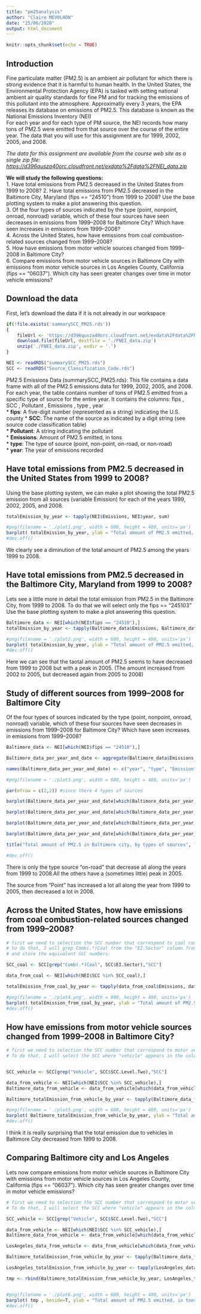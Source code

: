 ```yaml
---
title: "pm25analysis"
author: "Claire MEVOLHON"
date: "25/06/2020"
output: html_document
---
```


```r
knitr::opts_chunk$set(echo = TRUE)
```

## Introduction

Fine particulate matter (PM2.5) is an ambient air pollutant for which there is strong evidence that it is harmful to human health. In the United States, the Environmental Protection Agency (EPA) is tasked with setting national ambient air quality standards for fine PM and for tracking the emissions of this pollutant into the atmosphere. Approximatly every 3 years, the EPA releases its database on emissions of PM2.5. This database is known as the National Emissions Inventory (NEI)  
For each year and for each type of PM source, the NEI records how many tons of PM2.5 were emitted from that source over the course of the entire year. The data that you will use for this assignment are for 1999, 2002, 2005, and 2008.

*The data for this assignment are available from the course web site as a single zip file: <https://d396qusza40orc.cloudfront.net/exdata%2Fdata%2FNEI_data.zip>*
  
**We will study the following questions: **  
1. Have total emissions from PM2.5 decreased in the United States from 1999 to 2008? 
2. Have total emissions from PM2.5 decreased in the Baltimore City, Maryland (fips == "24510") from 1999 to 2008? Use the base plotting system to make a plot answering this question.  
3. Of the four types of sources indicated by the type (point, nonpoint, onroad, nonroad) variable, which of these four sources have seen decreases in emissions from 1999–2008 for Baltimore City? Which have seen increases in emissions from 1999–2008?  
4. Across the United States, how have emissions from coal combustion-related sources changed from 1999–2008?  
5. How have emissions from motor vehicle sources changed from 1999–2008 in Baltimore City?  
6. Compare emissions from motor vehicle sources in Baltimore City with emissions from motor vehicle sources in Los Angeles County, California (fips == "06037"). Which city has seen greater changes over time in motor vehicle emissions?  


## Download the data
First, let's download the data if it is not already in our workspace
```r

if(!file.exists('summarySCC_PM25.rds'))
{
    fileUrl <- 'https://d396qusza40orc.cloudfront.net/exdata%2Fdata%2FNEI_data.zip'
    download.file(fileUrl, destfile = './FNEI_data.zip')
    unzip('./FNEI_data.zip', exdir = '.')
}

NEI <- readRDS("summarySCC_PM25.rds")
SCC <- readRDS("Source_Classification_Code.rds")


```

PM2.5 Emissions Data (summarySCC_PM25.rds): This file contains a data frame with all of the PM2.5 emissions data for 1999, 2002, 2005, and 2008. For each year, the table contains number of tons of PM2.5 emitted from a specific type of source for the entire year. It contains the columns: fips , SCC , Pollutant , Emissions ,  type , year  
* **fips**: A five-digit number (represented as a string) indicating the U.S. county
* **SCC**: The name of the source as indicated by a digit string (see source code classification table)  
* **Pollutant**: A string indicating the pollutant  
* **Emissions**: Amount of PM2.5 emitted, in tons  
* **type**: The type of source (point, non-point, on-road, or non-road)  
* **year**: The year of emissions recorded  

## Have total emissions from PM2.5 decreased in the United States from 1999 to 2008?
Using the base plotting system, we can make a plot showing the total PM2.5 emission from all sources (variable Emission) for each of the years 1999, 2002, 2005, and 2008.  


```r

totalEmission_by_year <- tapply(NEI$Emissions, NEI$year, sum)

#png(filename = './plot1.png', width = 600, height = 480, units='px')
barplot( totalEmission_by_year, ylab = "Total amount of PM2.5 emitted, in tons", col = "blue", main = "Total amount of PM2.5 emitted among years from 1999 to 2008 in all USA")
#dev.off()


```

We clearly see a diminution of the total amount of PM2.5 among the years 1999 to 2008.  

## Have total emissions from PM2.5 decreased in the Baltimore City, Maryland from 1999 to 2008?

Lets see a little more in detail  the total emission from PM2.5 in the Baltimore City, from 1999 to 2008. To do that we will select only the fips == "245103"
Use the base plotting system to make a plot answering this question.


```r

Baltimore_data <- NEI[which(NEI$fips == "24510"),]
totalEmission_by_year <- tapply(Baltimore_data$Emissions, Baltimore_data$year, sum)

#png(filename = './plot2.png', width = 600, height = 480, units='px')
barplot( totalEmission_by_year, ylab = "Total amount of PM2.5 emitted, in tons", col = "green", main = "Total amount of PM2.5 emitted among years from 1999 to 2008 in Baltimore city")
#dev.off()


```
Here we can see that the taotal amount of PM2.5 seems to have decreased from 1999 to 2008 but with a peak in 2005. (The amount increased from 2002 to 2005, but decreased again from 2005 to 2008)  


## Study of different sources from 1999–2008 for Baltimore City 

Of the four types of sources indicated by the type (point, nonpoint, onroad, nonroad) variable, which of these four sources have seen decreases in emissions from 1999–2008 for Baltimore City? Which have seen increases in emissions from 1999–2008?  


```r

Baltimore_data <- NEI[which(NEI$fips == "24510"),]

Baltimore_data_per_year_and_date <- aggregate(Baltimore_data$Emissions,by=list(Baltimore_data$year, Baltimore_data$type), sum)

names(Baltimore_data_per_year_and_date) <- c("year", "type", "Emission")

#png(filename = './plot3.png', width = 600, height = 480, units='px')

par(mfrow = c(2,2)) #since there 4 types of sources

barplot(Baltimore_data_per_year_and_date[which(Baltimore_data_per_year_and_date$type == "POINT"), "Emission"], names.arg = Baltimore_data_per_year_and_date[which(Baltimore_data_per_year_and_date$type == "POINT"), "year"], ylab = "Total amount PM2.5, in tons", col = 2, main = "Total amount of PM2.5 from Point")

barplot(Baltimore_data_per_year_and_date[which(Baltimore_data_per_year_and_date$type == "NONPOINT"), "Emission"], names.arg = Baltimore_data_per_year_and_date[which(Baltimore_data_per_year_and_date$type == "NONPOINT"), "year"], ylab = "Total amount PM2.5, in tons", col = 3, main = "Total amount of PM2.5 from Nonpoint")

barplot(Baltimore_data_per_year_and_date[which(Baltimore_data_per_year_and_date$type == "ON-ROAD"), "Emission"], names.arg = Baltimore_data_per_year_and_date[which(Baltimore_data_per_year_and_date$type == "ON-ROAD"), "year"], ylab = "Total amount PM2.5, in tons", col = 4, main = "Total amount of PM2.5 from on-road")

barplot(Baltimore_data_per_year_and_date[which(Baltimore_data_per_year_and_date$type == "NON-ROAD"), "Emission"], names.arg = Baltimore_data_per_year_and_date[which(Baltimore_data_per_year_and_date$type == "NON-ROAD"), "year"], ylab = "Total amount PM2.5, in tons", col = 5, main = "Total amount of PM2.5 from non-road")

title("Total amount of PM2.5 in Baltimore city, by types of sources", line = -29, outer = TRUE) # line = -29 to display a correct esult with knitr

#dev.off()


```

There is only the type source "on-road" that decrease all along the years from 1999 to 2008.All the others have a (sometimes little) peak in 2005.

The source from "Point" has increased a lot all along the year from 1999 to 2005, then decreased a lot in 2008.


## Across the United States, how have emissions from coal combustion-related sources changed from 1999–2008?  

```r
# first we need to selection the SCC number that correspond to coal combustion
# to do that, I will grep Comb(.*)Coal from the "EI.Sector" column from the SCC dataframe.
# and store the equivalent SCC numbers.

SCC_coal <- SCC[grep("Comb(.*)Coal", SCC$EI.Sector),"SCC"]

data_from_coal <- NEI[which(NEI$SCC %in% SCC_coal),]

totalEmission_from_coal_by_year <- tapply(data_from_coal$Emissions, data_from_coal$year, sum)

#png(filename = './plot4.png', width = 600, height = 480, units='px')
barplot( totalEmission_from_coal_by_year, ylab = "Total amount of PM2.5 emitted, in tons", col = "blue", main = "Total amount of PM2.5 from coal emitted among years from 1999 to 2008 in all USA")
#dev.off()


```


## How have emissions from motor vehicle sources changed from 1999–2008 in Baltimore City?

```r
# first we need to selection the SCC number that correspond to motor vehicle sources.
# To do that, I will select the SCC where "vehicle" appears in the column "SCC.Level.Two". 


SCC_vehicle <- SCC[grep("Vehicle", SCC$SCC.Level.Two),"SCC"]

data_from_vehicle <- NEI[which(NEI$SCC %in% SCC_vehicle),]
Baltimore_data_from_vehicle <- data_from_vehicle[which(data_from_vehicle$fips == "24510"),]

Baltimore_totalEmission_from_vehicle_by_year <- tapply(Baltimore_data_from_vehicle$Emissions, Baltimore_data_from_vehicle$year, sum)

#png(filename = './plot5.png', width = 600, height = 480, units='px')
barplot( Baltimore_totalEmission_from_vehicle_by_year, ylab = "Total amount of PM2.5 emitted, in tons", col = "green", main = "Total amount of PM2.5 from vehicle emitted among years from 1999 to 2008 in Baltimore City")
#dev.off()

```

I think it is really surprising that the total emission due to vehicles in Baltimore City decreased from 1999 to 2008.


## Comparing Baltimore city and Los Angeles 

Lets now compare emissions from motor vehicle sources in Baltimore City with emissions from motor vehicle sources in Los Angeles County, California (fips == "06037"). Which city has seen greater changes over time in motor vehicle emissions?

```r
# first we need to selection the SCC number that correspond to motor vehicle sources.
# To do that, I will select the SCC where "vehicle" appears in the column "SCC.Level.Two". 

SCC_vehicle <- SCC[grep("Vehicle", SCC$SCC.Level.Two),"SCC"]

data_from_vehicle <- NEI[which(NEI$SCC %in% SCC_vehicle),]
Baltimore_data_from_vehicle <- data_from_vehicle[which(data_from_vehicle$fips == "24510"),]

LosAngeles_data_from_vehicle <- data_from_vehicle[which(data_from_vehicle$fips == "06037"),]

Baltimore_totalEmission_from_vehicle_by_year <- tapply(Baltimore_data_from_vehicle$Emissions, Baltimore_data_from_vehicle$year, sum)

LosAngeles_totalEmission_from_vehicle_by_year <- tapply(LosAngeles_data_from_vehicle$Emissions, LosAngeles_data_from_vehicle$year, sum)

tmp <- rbind(Baltimore_totalEmission_from_vehicle_by_year, LosAngeles_totalEmission_from_vehicle_by_year)


#png(filename = './plot6.png', width = 600, height = 480, units='px')
barplot( tmp , beside=T, ylab = "Total amount of PM2.5 emitted, in tons", col = c(2,3), legend.text = c("Baltimore City", "Los Angeles"), main = "Total amount of PM2.5 from vehicle emitted in Baltimore City and Los-Angeles")
#dev.off()

```

